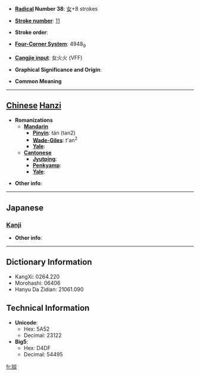 * '''[[Wiktionary:Chinese radical index| Radical]] Number 38''': [[Wiktionary:Chinese radical index 女|女]]+8 strokes

* '''[[Wiktionary:Chinese total strokes index|Stroke number]]''': [[Wiktionary:Chinese total strokes index 11|11]]

* '''Stroke order''': 

* '''[[Wiktionary:Chinese four corner index|Four-Corner System]]''': 4948<sub>9</sub>

* '''[[Wiktionary:Chinese Cangjie index|Cangjie input]]''': 女火火 (VFF)

* '''Graphical Significance and Origin''': 

* '''Common Meaning'''

----

== [[Chinese]] [[Hanzi]] ==

* '''Romanizations'''
** '''[[Mandarin]]'''
*** '''[[Pinyin]]''': tán (tan2)
*** '''[[Wade-Giles]]''': t'an<sup>2</sup>
*** '''[[Yale]]''': 
** '''[[Cantonese]]'''
*** '''[[Jyutping]]''':
*** '''[[Penkyamp]]''': 
*** '''[[Yale]]''': 

* '''Other info''': 

----

==Japanese==
===[[Kanji]]===
{{kanji|on readings=[[たん]] (tan), [[だん]] (dan)
|kun readings=
}}

* '''Other info''':  

----

== Dictionary Information ==

* KangXi: 0264.220
* Morohashi: 06406
* Hanyu Da Zidian: 21061.090

== Technical Information ==

* '''Unicode''':
** Hex: 5A52
** Decimal: 23122
* '''Big5''':
** Hex: D4DF
** Decimal: 54495

[[fr:婒]]